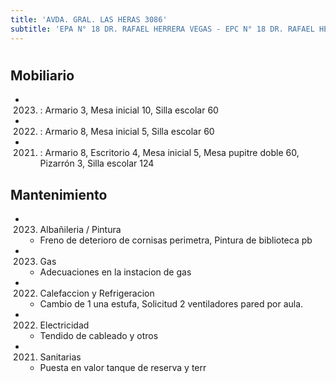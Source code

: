 ```yaml
---
title: 'AVDA. GRAL. LAS HERAS 3086'
subtitle: 'EPA N° 18 DR. RAFAEL HERRERA VEGAS - EPC N° 18 DR. RAFAEL HERRERA VEGAS - JIN C (EPCJS 18/01°) (SEDE) - ESEA EN DANZA MASTRAZZI CURSO VOCACIONAL DE DANZA Y EXPRESIÓN CORPORAL JUVENIL N° 03 - ESEA EN DANZA MASTRAZZI CURSO VOCACIONAL DE DANZA Y EXPRESIÓN CORPORAL INFANTIL N° 01'
---
```


#


## Mobiliario

*  (2023) : Armario 3, Mesa inicial 10, Silla escolar 60 

*  (2022) : Armario 8, Mesa inicial 5, Silla escolar 60 

*  (2021) : Armario 8, Escritorio 4, Mesa inicial 5, Mesa pupitre doble 60, Pizarrón 3, Silla escolar 124 





## Mantenimiento

*  (2023) Albañileria / Pintura 
    + Freno de deterioro de cornisas perimetra, Pintura de biblioteca pb

*  (2023) Gas 
    + Adecuaciones en la instacion de gas

*  (2022) Calefaccion y Refrigeracion 
    + Cambio de 1 una estufa, Solicitud 2 ventiladores pared por aula.

*  (2022) Electricidad 
    + Tendido de cableado y otros

*  (2021) Sanitarias 
    + Puesta en valor tanque de reserva y terr



